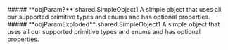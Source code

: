 
<Collapsible>
    ##### **objParam?** shared.SimpleObject1
    A simple object that uses all our supported primitive types and enums and has optional properties.
    <Collapsible.Break/>
    <SimpleObject1/>
</Collapsible>

<Collapsible>
    ##### **objParamExploded** shared.SimpleObject1
    A simple object that uses all our supported primitive types and enums and has optional properties.
    <Collapsible.Break/>
    <SimpleObject1/>
</Collapsible>

